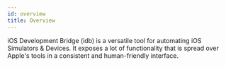 ```yaml
---
id: overview
title: Overview
---
```


iOS Development Bridge (idb) is a versatile tool for automating iOS Simulators & Devices. It exposes a lot of functionality that is spread over Apple's tools in a consistent and human-friendly interface.

